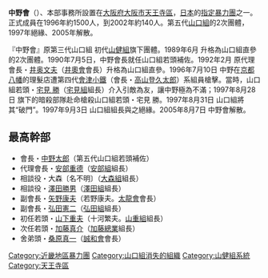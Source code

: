 {{Japanese|japanese=中野会|kana=なかのかい|romaji=Nakano-kai}}
'''中野會'''（{{lang|ja|中野会}}）、本部事務所設置在[[大阪府|大阪府]][[大阪市|大阪市]][[天王寺區|天王寺區]]，[[日本|日本]]的[[指定暴力團|指定暴力團]]之一。正式成員在1996年約1500人，到2002年約140人。第五代[[山口組|山口組]]的2次團體，1997年絕緣、2005年解散。

『中野會』原第三代山口組 初代[[山健組|山健組]]旗下團體。1989年6月 升格為山口組直參的2次團體。1990年7月5日，中野會長就任山口組若頭補佐。1992年2月 原代理會長・[[井奥文夫|井奥文夫]]（[[井奧會|井奧會]]會長）升格為山口組直參。1996年7月10日 中野在[[京都|京都]][[八幡|八幡]]的理髮店遭第四代[[會津小鐵|會津小鐵]]（會長・[[高山登久太郎|高山登久太郎]]）系組員槍擊。當時，山口組若頭・[[宅見勝|宅見 勝]]（[[宅見組|宅見組]]組長）介入引敵為友，讓中野極為不滿；1997年8月28日 旗下的暗殺部隊赴命槍殺山口組若頭・宅見 勝。1997年8月31日 山口組將其“破門”。1997年9月3日 山口組組長與之絕緣。2005年8月7日 中野會解散。

==最高幹部==

*會長・[[中野太郎|中野太郎]]（第五代山口組若頭補佐）
*代理會長・[[安部重德|安部重德]]（[[安部組|安部組]]組長）
*相談役・大森〔名不明〕（[[大森組|大森組]]組長）
*相談役・[[澤田勝男|澤田勝男]]（[[澤田組|澤田組]]組長）
*副會長・[[矢野康夫|矢野康夫]]（若野康夫。[[太龍會|太龍會]]會長）
*副會長・[[弘田憲二|弘田憲二]]（[[弘田組|弘田組]]組長）
*初任若頭・[[山下重夫|山下重夫]]（十河繁夫。[[山重組|山重組]]組長）
*次任若頭・[[加藤真介|加藤真介]]（[[加藤總業|加藤總業]]組長）
*舍弟頭・[[桑原真一|桑原真一]]（[[誠和會|誠和會]]會長）

{{DEFAULTSORT:Nakano-kai}}
[[Category:近畿地區暴力團|Category:近畿地區暴力團]]
[[Category:山口組消失的組織|Category:山口組消失的組織]]
[[Category:山健組系統|Category:山健組系統]]
[[Category:天王寺區|Category:天王寺區]]

{{Japan-org-stub}}